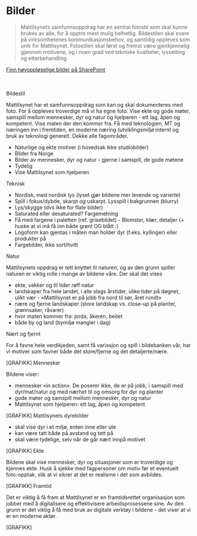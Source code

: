 
<Meta title="Identitet/Bilder" />

# Bilder

> Mattilsynets samfunnsoppdrag har en sentral fotostil som skal kunne brukes av alle, for å opptre mest mulig helhetlig. Bildestilen skal svare på virksomhetenes kommunikasjonsbehov, og samtidig oppleves som unik for Mattilsynet. Fotostilen skal først og fremst være gjenkjennelig gjennom motivene, og i noen grad ved tekniske kvaliteter, lyssetting og etterbehandling.

<a className={styles.button} data-variant="primary" href="https://mattilsynet.sharepoint.com/sites/BilderMattilsynet" target="_blank">Finn høyoppløselige bilder på SharePoint <ArrowSquareOut /></a>

<br />
<br />
<u-details class={styles.details}>
  <u-summary>Bildestil</u-summary>
  
  Mattilsynet har et samfunnsoppdrag som kan og skal dokumenteres med foto. For å oppleves troverdige må vi ha egne foto. Vise ekte og gode møter, samspill mellom mennesker, dyr og natur og hjelperen - ett lag, åpen og kompetent. Vise maten der den kommer fra. Få med teknologien, MT og næringen inn i fremtiden, en moderne næring (utviklingsmiljø internt og bruk av teknologi generelt. Dekke alle fagområder.

  - Naturlige og ekte motiver (i hovedsak ikke studiobilder)
  - Bilder fra Norge
  - Bilder av mennesker, dyr og natur - gjerne i samspill, de gode møtene
  - Tydelig
  - Vise Mattilsynet som hjelperen
</u-details>
<u-details class={styles.details}>
  <u-summary>Teknisk</u-summary>

  - Nordisk, med nordisk lys (lyset gjør bildene mer levende og varierte)
  - Spill i fokus/dybde, skarpt og uskarpt. Lysspill i bakgrunnen (blurry)
  - Lys/skygge (dvs ikke for flate bilder)
  - Saturated eller desaturated? Fargemetning
  - Få med fargene i paletten (ref. grisebildet) - Blomster, klær, detaljer (+ huske at vi må få inn både grønt OG blått :)
  - Logoform kan gjentas i måten man holder dyr (f.eks. kyllinger) eller produkter på 
  - Fargebilder, ikke sort/hvitt
</u-details>
<u-details class={styles.details}>
  <u-summary>Natur</u-summary>
  
  Mattilsynets oppdrag er tett knyttet til naturen, og av den grunn spiller naturen er viktig rolle i mange av bildene våre. Der skal det vises

  - ekte, vakker og til tider røff natur
  - landskaper fra hele landet, i alle slags årstider, ulike tider på døgnet, ulikt vær - «Mattilsynet er på jobb fra nord til sør, året rundt»
  - nære og fjerne landskaper (store landskap vs. close-up på planter, grønnsaker, råvarer)
  - hvor maten kommer fra: jorda, åkeren, beitet
  - både by og land (bymiljø mangler i dag)
</u-details>
<u-details class={styles.details}>
  <u-summary>Nært og fjernt</u-summary>
  
  For å favne hele verdikjeden, samt få variasjon og spill i bildebanken vår, har vi motiver som favner både det store/fjerne og det detaljerte/nære.

  [GRAFIKK]
</u-details>
<u-details class={styles.details}>
  <u-summary>Mennesker</u-summary>
  
  Bildene viser:
  - mennesker «in action». De poserer ikke, de er på jobb, i samspill med dyr/mat/natur og med nærhet til og omsorg for dyr og planter
  - gode møter og samspill mellom mennesker, dyr og natur
  - Mattilsynet som hjelperen: ett lag, åpen og kompetent

  [GRAFIKK]
</u-details>
<u-details class={styles.details}>
  <u-summary>Mattilsynets dyrebilder</u-summary>
  
  - skal vise dyr i et miljø, enten inne eller ute
  - kan være tatt både på avstand og tett på
  - skal være tydelige, selv når de går nært innpå motivet

  [GRAFIKK]
</u-details>
<u-details class={styles.details}>
  <u-summary>Ekte</u-summary>
  
  Bildene skal vise mennesker, dyr og situasjoner som er troverdige og kjennes ekte.
  Husk å sjekke med fagpersoner om motiv før et eventuelt foto-opptak, slik at vi sikrer at det er realisme i det som avbildes.

  [GRAFIKK]
</u-details>
<u-details class={styles.details}>
  <u-summary>Framtid</u-summary>
  
  Det er viktig å få fram at Mattilsynet er en framtidsrettet organisasjon som jobber med å digitalisere og effektivisere arbeidsprosessene sine.
  Av den grunn er det viktig å få med bruk av digitale verktøy i bildene - det viser at vi er en moderne aktør.

  [GRAFIKK]
</u-details>